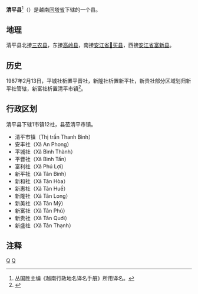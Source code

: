 {{Infobox Settlement
|name                   = 清平县
|settlement_type        = 县
|official_name          = 
|other_name             = 
|native_name            = {{lang|vi|Huyện Thanh Bình}}
|nickname               = 
|motto                  = 
|image_skyline          = 
|imagesize              = 
|image_caption          = 
|image_flag             = 
|flag_size              = 
|image_seal             = 
|seal_size              = 
|image_shield           = 
|shield_size            = 
|image_blank_emblem     = 
|blank_emblem_size      = 
|image_map              = {{Infobox mapframe|frame-width=250|zoom=10}}
|mapsize                = 
|map_caption            = 
|image_map1             = 
|mapsize1               = 
|map_caption1           = 
|pushpin_map            = Vietnam
|pushpin_label_position = bottom
|pushpin_map_caption    = 
|pushpin_map1           = 
|pushpin_label_position1= 
|pushpin_map_caption1   = 
|subdivision_type       = 国家
|subdivision_name       = {{flag|Vietnam}}
|subdivision_type1      = [[越南行政区划|省]]
|subdivision_name1      = [[同塔省|同塔省]]
|subdivision_type2      = 行政区划
|subdivision_name2      = 1市镇12社
|subdivision_type3      = 
|subdivision_name3      = 
|seat_type              = 县莅
|seat                   = {{link-vi|清平市镇|Thanh Bình (thị trấn)}}
|government_type        = 
|leader_title           = 
|leader_name            = 
|leader_title1          = 
|leader_name1           = 
|established_title      = 
|established_date       = 
|area_magnitude         = 
|unit_pref              = 
|area_footnotes         = 
|area_total_km2         = 341
|area_land_km2          = 
|area_water_km2         = 
|area_water_percent     = 
|area_urban_km2         = 
|area_metro_km2         = 
|population_as_of       = 2019年
|population_footnotes   = 
|population_note        = 
|population_total       = 134903
|population_density_km2 = auto
|population_metro             = 
|population_density_metro_km2 = 
|population_urban             = 
|population_density_urban_km2 = 
|timezone               = [[越南标准时间|越南标准时间]]
|utc_offset             = +7
|elevation_footnotes    = 
|elevation_m            = 
|coor_type              = 
|coordinates            = 
|postal_code_type       = 
|postal_code            = 
|area_code              = 
|website                = [https://thanhbinh.dongthap.gov.vn 清平县电子信息门户网站]
|footnotes              = 
}}
'''清平县'''<ref>丛国胜主编《越南行政地名译名手册》所用译名。</ref>（{{vie|v='''Huyện Thanh Bình'''}}）是越南[[同塔省|同塔省]]下辖的一个县。

==地理==
清平县北接[[三农县_(同塔省)|三农县]]，东接[[高岭县|高岭县]]，南接[[安江省|安江省]][[𢄂买县_(安江省)|𢄂买县]]，西接[[安江省|安江省]][[富新县_(安江省)|富新县]]。

==历史==
1987年2月13日，平城社析置平晋社，新隆社析置新平社，新贵社部分区域划归新平社管辖，新富社析置清平市镇<ref>{{Cite web |url=https://thuvienphapluat.vn/van-ban/Bo-may-hanh-chinh/Quyet-dinh-27-HDBT-chia-mot-so-xa-cua-huyen-Thanh-Binh-tinh-Dong-Thap-37285.aspx |title=Quyết định 27-HĐBT năm 1987 về việc chia một số xã của huyện Thanh Bình thuộc tỉnh Đồng Tháp do Chủ tịch Hội đồng Bộ trưởng ban hành |access-date=2020-04-22 |archive-date=2018-11-05 |archive-url=https://web.archive.org/web/20181105110744/https://thuvienphapluat.vn/van-ban/Bo-may-hanh-chinh/Quyet-dinh-27-HDBT-chia-mot-so-xa-cua-huyen-Thanh-Binh-tinh-Dong-Thap-37285.aspx |dead-url=no }}</ref>。

==行政区划==
清平县下辖1市镇12社，县莅清平市镇。
*清平市镇（Thị trấn Thanh Bình）
*安丰社（Xã An Phong）
*平城社（Xã Bình Thành）
*平晋社（Xã Bình Tấn）
*富利社（Xã Phú Lợi）
*新平社（Xã Tân Bình）
*新和社（Xã Tân Hòa）
*新惠社（Xã Tân Huề）
*新隆社（Xã Tân Long）
*新美社（Xã Tân Mỹ）
*新富社（Xã Tân Phú）
*新贵社（Xã Tân Quới）
*新盛社（Xã Tân Thạnh）

==注释==
{{reflist}}

{{同塔省行政区划}}
{{越南九龙江三角洲之县市镇区域划分}}

[[Category:越南县份|Q]]
[[Category:同塔省|Q]]